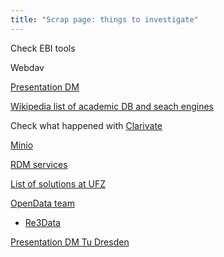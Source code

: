 ```yaml
---
title: "Scrap page: things to investigate"
---
```


Check EBI tools

Webdav

[Presentation DM](https://ptsefton.com/2022/02/18/hass_rdc_tech_advisory/index.html)

[Wikipedia list of academic DB and seach engines](https://en.wikipedia.org/wiki/List_of_academic_databases_and_search_engines)

Check what happened with [Clarivate](https://en.wikipedia.org/wiki/Clarivate)

[Minio](https://github.com/minio/minio)

[RDM services](https://www.thehyve.nl/services/rdm-engineering-services)

[List of solutions at UFZ](https://www.ufz.de/index.php?en=50440)

[OpenData team](https://github.com/opendatateam)

* [Re3Data](https://www.re3data.org/)

[Presentation DM Tu Dresden](https://tu-dresden.de/bereichsuebergreifendes/nic/ressourcen/dateien/nic-data-management/2020-12-10_Neukam_X-Nat-Data-Management.pdf?lang=de)